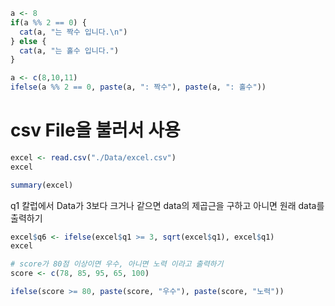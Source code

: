 ```r
a <- 8
if(a %% 2 == 0) {
  cat(a, "는 짝수 입니다.\n")
} else {
  cat(a, "는 홀수 입니다.")
}
```

```r
a <- c(8,10,11)
ifelse(a %% 2 == 0, paste(a, ": 짝수"), paste(a, ": 홀수"))
```

# csv File을 불러서 사용

```r
excel <- read.csv("./Data/excel.csv")
excel
```

```r
summary(excel)
```

q1 칼럽에서 Data가 3보다 크거나 같으면 data의 제곱근을 구하고 아니면 원래 data를 출력하기

```r
excel$q6 <- ifelse(excel$q1 >= 3, sqrt(excel$q1), excel$q1)
excel
```

```r
# score가 80점 이상이면 우수, 아니면 노력 이라고 출력하기
score <- c(78, 85, 95, 65, 100)

ifelse(score >= 80, paste(score, "우수"), paste(score, "노력"))
```
